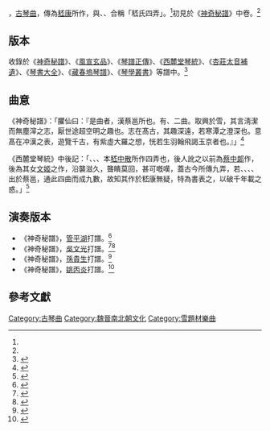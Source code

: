 {{About|古琴曲|同名地區|長清區}}
{{單雙書名號轉換|'''長清'''}}，[[古琴曲|古琴曲]]，傳為[[嵇康|嵇康]]所作，與{{單雙書名號轉換|[[短清|短清]]}}、{{單雙書名號轉換|[[長側|長側]]}}、{{單雙書名號轉換|[[短側|短側]]}}合稱「嵇氏四弄」。<ref name=":1"/>初見於《[[神奇秘譜|神奇秘譜]]》中卷{{單雙書名號轉換|霞外神品}}。<ref name=":0"/>

== 版本 ==

收錄於《[[神奇秘譜|神奇秘譜]]》、《[[風宣玄品|風宣玄品]]》、《[[琴譜正傳|琴譜正傳]]》、《[[西麓堂琴統|西麓堂琴統]]》、《[[杏莊太音補遺|杏莊太音補遺]]》、《[[琴書大全|琴書大全]]》、《[[藏春塢琴譜|藏春塢琴譜]]》、《[[琴學叢書|琴學叢書]]》等譜中。<ref> {{Cite book|title=《存見古琴曲譜輯覽》|last=查阜西|publisher=文化藝術出版社|year=2007|isbn=9787503931765|location=北京|pages=5}}</ref>

== 曲意 ==

《神奇秘譜》：「臞仙曰：『是曲者，漢蔡邕所也。有{{單雙書名號轉換|長清}}、{{單雙書名號轉換|短清}}二曲。取興於雪，其言淸潔而無塵滓之志，厭世途超空明之趣也。志在髙古，其趣深遠，若寒潭之澄深也。意髙在冲漢之表，遊覽千古，有紫虛大羅之想，恍若生羽翰飛謁玉京者也。』」<ref name=":0">{{Cite book|title=《神奇秘譜》|last=朱權}}</ref>

《西麓堂琴統》中{{單雙書名號轉換|短側}}後記：「{{單雙書名號轉換|長淸}}、{{單雙書名號轉換|短淸}}、{{單雙書名號轉換|長側}}、{{單雙書名號轉換|短側}}本[[嵇中散|嵇中散]]所作四弄也，後人訛之以前為[[蔡邕|蔡中郞]]作，後為其女[[蔡琰|文姬]]之作，沿襲滋久，聾瞶莫回，甚可嘅嘆，蓋古今所傳九弄，若{{單雙書名號轉換|遊春}}、{{單雙書名號轉換|淥水}}、{{單雙書名號轉換|幽居}}、{{單雙書名號轉換|秋思}}、{{單雙書名號轉換|坐愁}}出於蔡邕，通此四曲而成九數，故知其作於嵇康無疑，特為書表之，以破千年載之惑。」<ref name=":1">{{Cite book|title=《西麓堂琴統》|last=汪芝}}</ref>

== 演奏版本 ==

*《神奇秘譜》，[[管平湖|管平湖]]打譜。<ref>{{Cite book||title=《管平湖古琴曲集》|last=管平湖|publisher=龍音製作|year=1995|location=香港}}</ref>
*《神奇秘譜》，[[吳文光_(音樂家)|吳文光]]打譜。<ref>{{Cite book|title=《神奇秘譜樂詮》|last=吳文光|publisher=上海音樂出版社|year=2008|isbn=9787807512516|location=上海}}</ref><ref>{{Cite book|title=《吳文光古琴精選》|last=吳文光|publisher=龍音製作|location=香港}}</ref>
*《神奇秘譜》，[[孫貴生|孫貴生]]打譜。<ref>{{Cite book|title=《七弦辨夢．孫貴生古琴曲集》|last=孫貴生|publisher=中國科學文化音像出版社|year=2017|location=北京}}</ref>
* 《神奇秘譜》，[[姚丙炎|姚丙炎]]打譜。<ref>{{Cite book|title=《琴曲鉤沉》|author=[[姚丙炎|姚丙炎]]|publisher=中華書局|year=2018|isbn=9787101125634|location=中國|editor-last=[[姚公白|姚公白]]}}</ref>

==參考文獻==

[[Category:古琴曲|Category:古琴曲]]
[[Category:魏晉南北朝文化|Category:魏晉南北朝文化]]
[[Category:雪題材樂曲|Category:雪題材樂曲]]